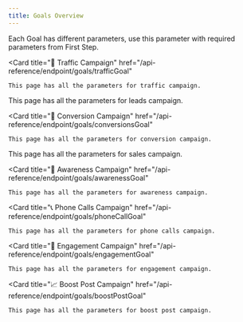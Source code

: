 ```yaml
---
title: Goals Overview
---
```


Each Goal has different parameters, use this parameter with required parameters from First Step.

<Card
	title="🚗 Traffic Campaign"
	href="/api-reference/endpoint/goals/trafficGoal"
>
	This page has all the parameters for traffic campaign.
</Card>

<Card title="📝 Leads Campaign" href="/api-reference/endpoint/goals/leadGoal">
	This page has all the parameters for leads campaign.
</Card>

<Card
	title="🔄 Conversion Campaign"
	href="/api-reference/endpoint/goals/conversionsGoal"
>
	This page has all the parameters for conversion campaign.
</Card>

<Card title="💰 Sales Campaign" href="/api-reference/endpoint/goals/salesGoal">
	This page has all the parameters for sales campaign.
</Card>

<Card
	title="📢 Awareness Campaign"
	href="/api-reference/endpoint/goals/awarenessGoal"
>
	This page has all the parameters for awareness campaign.
</Card>

<Card
	title="📞 Phone Calls Campaign"
	href="/api-reference/endpoint/goals/phoneCallGoal"
>
	This page has all the parameters for phone calls campaign.
</Card>

<Card
	title="💬 Engagement Campaign"
	href="/api-reference/endpoint/goals/engagementGoal"
>
	This page has all the parameters for engagement campaign.
</Card>

<Card
	title="📈 Boost Post Campaign"
	href="/api-reference/endpoint/goals/boostPostGoal"
>
	This page has all the parameters for boost post campaign.
</Card>
